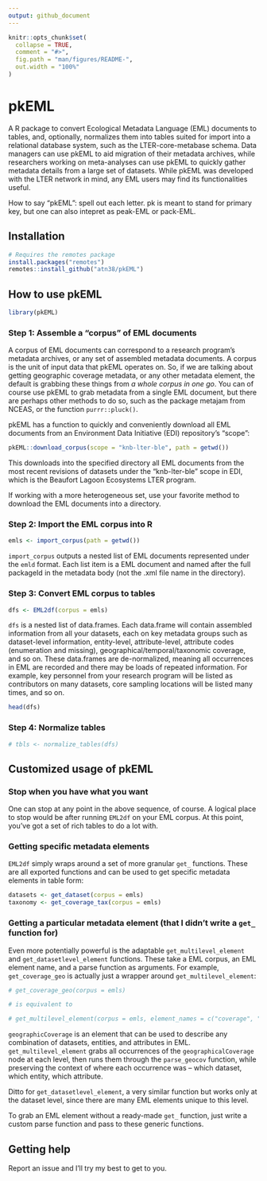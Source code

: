 ```yaml
---
output: github_document
---
```


<!-- README.md is generated from README.Rmd. Please edit that file -->

```r
knitr::opts_chunk$set(
  collapse = TRUE,
  comment = "#>",
  fig.path = "man/figures/README-",
  out.width = "100%"
)
```

# pkEML

<!-- badges: start -->
<!-- badges: end -->

A R package to convert Ecological Metadata Language (EML) documents to tables, and, optionally, normalizes them into tables suited for import into a relational database system, such as the LTER-core-metabase schema. Data managers can use pkEML to aid migration of their metadata archives, while researchers working on meta-analyses can use pkEML to quickly gather metadata details from a large set of datasets.  While pkEML was developed with the LTER network in mind, any EML users may find its functionalities useful.

How to say "pkEML": spell out each letter. pk is meant to stand for primary key, but one can also intepret as peak-EML or pack-EML.

## Installation

```r
# Requires the remotes package
install.packages("remotes")
remotes::install_github("atn38/pkEML")
```

## How to use pkEML

```r
library(pkEML)
```

### Step 1: Assemble a "corpus" of EML documents

A corpus of EML documents can correspond to a research program's metadata archives, or any set of assembled metadata documents. A corpus is the unit of input data that pkEML operates on. So, if we are talking about getting geographic coverage metadata, or any other metadata element, the default is grabbing these things from _a whole corpus in one go_. You can of course use pkEML to grab metadata from a single EML document, but there are perhaps other methods to do so, such as the package metajam from NCEAS, or the function `purrr::pluck()`. 

pkEML has a function to quickly and conveniently download all EML documents from an Environment Data Initiative (EDI) repository's "scope":

```r
pkEML::download_corpus(scope = "knb-lter-ble", path = getwd())
```

This downloads into the specified directory all EML documents from the most recent revisions of datasets under the "knb-lter-ble" scope in EDI, which is the Beaufort Lagoon Ecosystems LTER program. 

If working with a more heterogeneous set, use your favorite method to download the EML documents into a directory.

### Step 2: Import the EML corpus into R

```r
emls <- import_corpus(path = getwd())
```

`import_corpus` outputs a nested list of EML documents represented under the `emld` format. Each list item is a EML document and named after the full packageId in the metadata body (not the .xml file name in the directory).

### Step 3: Convert EML corpus to tables

```r
dfs <- EML2df(corpus = emls)
```

`dfs` is a nested list of data.frames. Each data.frame will contain assembled information from all your datasets, each on key metadata groups such as dataset-level information, entity-level, attribute-level, attribute codes (enumeration and missing), geographical/temporal/taxonomic coverage, and so on. These data.frames are de-normalized, meaning all occurrences in EML are recorded and there may be loads of repeated information. For example, key personnel from your research program will be listed as contributors on many datasets, core sampling locations will be listed many times, and so on. 

```r
head(dfs)
```

### Step 4: Normalize tables 

```r
# tbls <- normalize_tables(dfs)
```

## Customized usage of pkEML

### Stop when you have what you want

One can stop at any point in the above sequence, of course. A logical place to stop would be after running `EML2df` on your EML corpus. At this point, you've got a set of rich tables to do a lot with.

### Getting specific metadata elements

`EML2df` simply wraps around a set of more granular `get_` functions. These are all exported functions and can be used to get specific metadata elements in table form:

```r
datasets <- get_dataset(corpus = emls)
taxonomy <- get_coverage_tax(corpus = emls)
```

### Getting a particular metadata element (that I didn't write a `get_` function for)

Even more potentially powerful is the adaptable `get_multilevel_element` and `get_datasetlevel_element` functions. These take a EML corpus, an EML element name, and a parse function as arguments. For example, `get_coverage_geo` is actually just a wrapper around `get_multilevel_element`:

```r
# get_coverage_geo(corpus = emls) 

# is equivalent to 

# get_multilevel_element(corpus = emls, element_names = c("coverage", "geographicCoverage"), parse_function = parse_geocov) 
```

`geographicCoverage` is an element that can be used to describe any combination of datasets, entities, and attributes in EML. `get_multilevel_element` grabs all occurrences of the `geographicalCoverage` node at each level, then runs them through the `parse_geocov` function, while preserving the context of where each occurrence was -- which dataset, which entity, which attribute.

Ditto for `get_datasetlevel_element`, a very similar function but works only at the dataset level, since there are many EML elements unique to this level. 

To grab an EML element without a ready-made `get_` function, just write a custom parse function and pass to these generic functions.


## Getting help

Report an issue and I'll try my best to get to you.
